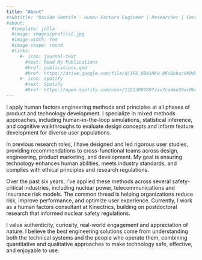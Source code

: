 ```yaml
---
title: "About"
#subtitle: "Davide Gentile - Human Factors Engineer | Researcher | Consultant"
#about:
  #template: jolla
  #image: images/profile2.jpg
  #image-width: 7em
  #image-shape: round
  #links:
     #- icon: journal-text
       #text: Read My Publications
       #href: publications.qmd
       #href: https://drive.google.com/file/d/1F6_UB4iHKw_8KuQkhucVKOdoi_U4X7JW/view?usp=sharing
     #- icon: spotify
       #text: Spotify
       #href: https://open.spotify.com/user/1182380789?si=7ca4ee59ac0b4619
---
```


I apply human factors engineering methods and principles at all phases of product and technology development. I specialize in mixed methods approaches, including human-in-the-loop simulations, statistical inference, and cognitive walkthroughs to evaluate design concepts and inform feature development for diverse user populations.

In previous research roles, I have designed and led rigorous user studies, providing recommendations to cross-functional teams across design, engineering, product marketing, and development. My goal is ensuring technology enhances human abilities, meets industry standards, and complies with ethical principles and research regulations.

Over the past six years, I\'ve applied these methods across several safety-critical industries, including nuclear power, telecommunications and insurance risk models. The common thread is helping organizations reduce risk, improve performance, and optimize user experience. Currently, I work as a human factors consultant at Kinectrics, building on postdoctoral research that informed nuclear safety regulations.

I value authenticity, curiosity, real-world engagement and appreciation of nature. I believe the best engineering solutions come from understanding both the technical systems and the people who operate them, combining quantitative and qualitative approaches to make technology safe, effective, and enjoyable to use.
